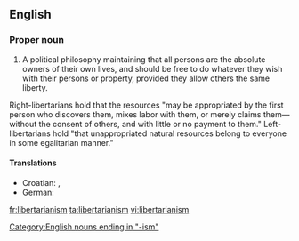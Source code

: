 {{wikipedia}}
==English==
===Proper noun===
{{en-noun}}
# A political philosophy maintaining that all persons are the absolute owners of their own lives, and should be free to do whatever they wish with their persons or property, provided they allow others the same liberty.
Right-libertarians hold that the resources "may be appropriated by the first person who discovers them, mixes labor with them, or merely claims them—without the consent of others, and with little or no payment to them." Left-libertarians hold "that unappropriated natural resources belong to everyone in some egalitarian manner."  
====Translations====
* Croatian: {{t-|hr|libertarijanizam|m}}, {{t-|hr|slobodarstvo|n}}
* German: {{t-|de|Libertarismus}}

[[Category:English nouns ending in "-ism"]]

[[fr:libertarianism]]
[[ta:libertarianism]]
[[vi:libertarianism]]